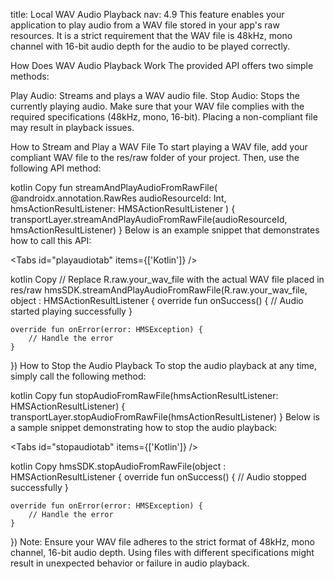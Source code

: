 title: Local WAV Audio Playback nav: 4.9
This feature enables your application to play audio from a WAV file stored in your app's raw resources. It is a strict requirement that the WAV file is 48kHz, mono channel with 16-bit audio depth for the audio to be played correctly.

How Does WAV Audio Playback Work
The provided API offers two simple methods:

Play Audio: Streams and plays a WAV audio file.
Stop Audio: Stops the currently playing audio.
Make sure that your WAV file complies with the required specifications (48kHz, mono, 16-bit). Placing a non-compliant file may result in playback issues.

How to Stream and Play a WAV File
To start playing a WAV file, add your compliant WAV file to the res/raw folder of your project. Then, use the following API method:

kotlin
Copy
fun streamAndPlayAudioFromRawFile(
    @androidx.annotation.RawRes audioResourceId: Int,
    hmsActionResultListener: HMSActionResultListener
) {
    transportLayer.streamAndPlayAudioFromRawFile(audioResourceId, hmsActionResultListener)
}
Below is an example snippet that demonstrates how to call this API:

<Tabs id="playaudiotab" items={['Kotlin']} />

<Tab id='playaudiotab-0'>
kotlin
Copy
// Replace R.raw.your_wav_file with the actual WAV file placed in res/raw
hmsSDK.streamAndPlayAudioFromRawFile(R.raw.your_wav_file, object : HMSActionResultListener {
    override fun onSuccess() {
        // Audio started playing successfully
    }

    override fun onError(error: HMSException) {
        // Handle the error
    }
})
</Tab>
How to Stop the Audio Playback
To stop the audio playback at any time, simply call the following method:

kotlin
Copy
fun stopAudioFromRawFile(hmsActionResultListener: HMSActionResultListener) {
    transportLayer.stopAudioFromRawFile(hmsActionResultListener)
}
Below is a sample snippet demonstrating how to stop the audio playback:

<Tabs id="stopaudiotab" items={['Kotlin']} />

<Tab id='stopaudiotab-0'>
kotlin
Copy
hmsSDK.stopAudioFromRawFile(object : HMSActionResultListener {
    override fun onSuccess() {
        // Audio stopped successfully
    }

    override fun onError(error: HMSException) {
        // Handle the error
    }
})
</Tab>
Note: Ensure your WAV file adheres to the strict format of 48kHz, mono channel, 16-bit audio depth. Using files with different specifications might result in unexpected behavior or failure in audio playback.